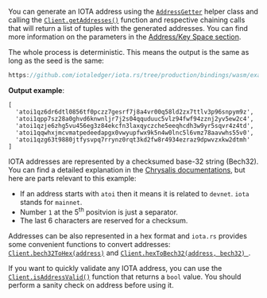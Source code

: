 You can generate an IOTA address using the [`AddressGetter`](./../api_reference.md#addressgetter) helper
class and calling the [`Client.getAddresses()`](./../api_reference.md#getaddressesseed-addressgetter)
function and respective chaining calls that will return a list of tuples with the generated addresses. You can find
more information on the parameters in the [Address/Key Space section](./../../../explanations/address_key_space.md).

The whole process is deterministic. This means the output is the same as long as the seed is the same:

```js reference
https://github.com/iotaledger/iota.rs/tree/production/bindings/wasm/examples/03_generate_addresses.js
```

**Output example**:

```string
[
  'atoi1qz6dr6dtl0856tf0pczz7gesrf7j8a4vr00q58ld2zx7ttlv3p96snpym9z',
  'atoi1qpp7sz28a0ghvd6knwnljr7j2s04qquduuc5vlz94fwf94zznj2yv5ew2c4',
  'atoi1qzje6zhg5vu456eg3z84ekcfn3laxqyczche5eeqhcdh3w9yr5sqvr4z4td',
  'atoi1qqwhxjmcvmatpedeedapgx0vwyupfwx9k5n4w0lnc5l6vmz78aavwhs55v0',
  'atoi1qzg63t9880jtfysvpq7rrynz0rqt3kd2fw8r4934ezraz9dpwvzxkw2dtmh'
]
```

IOTA addresses are represented by a checksumed base-32 string (Bech32). You can find a detailed explanation in the
[Chrysalis documentations](https://wiki.iota.org/chrysalis-docs/guides/developer/#iota-15-address-anatom), but here are
parts relevant to this example:

- If an address starts with `atoi` then it means it is related to `devnet`. `iota` stands for `mainnet`.
- Number `1` at the 5<sup>th</sup> positvion is just a separator.
- The last 6 characters are reserved for a checksum.

Addresses can be also represented in a hex format and `iota.rs` provides some convenient functions to convert addresses:
[`Client.bech32ToHex(address)`](./../api_reference.md#clientbech32tohexaddress--string) and
[`Client.hexToBech32(address, bech32) `](./../api_reference.md#clienthextobech32address-bech32--promiseany).

If you want to quickly validate any IOTA address, you can use the
[`Client.isAddressValid()`](./../api_reference.md#clientisaddressvalidaddress--boolean) function that
returns a `bool` value. You should perform a sanity check on address before using it.
